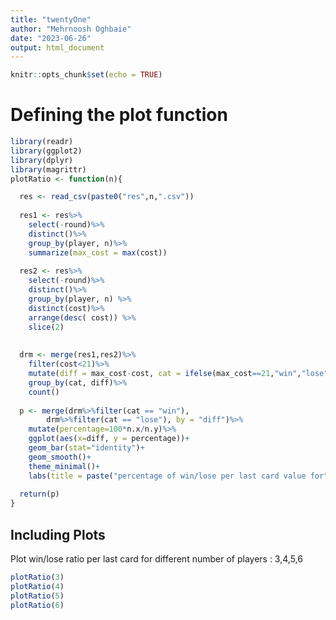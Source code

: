 ```yaml
---
title: "twentyOne"
author: "Mehrnoosh Oghbaie"
date: "2023-06-26"
output: html_document
---
```


```r
knitr::opts_chunk$set(echo = TRUE)
```

# Defining the plot function

```r
library(readr)
library(ggplot2)
library(dplyr)
library(magrittr)
plotRatio <- function(n){

  res <- read_csv(paste0("res",n,".csv"))
  
  res1 <- res%>%
    select(-round)%>%
    distinct()%>%
    group_by(player, n)%>%
    summarize(max_cost = max(cost))
  
  res2 <- res%>%
    select(-round)%>%
    distinct()%>%
    group_by(player, n) %>%
    distinct(cost)%>% 
    arrange(desc( cost)) %>% 
    slice(2)
  
  
  drm <- merge(res1,res2)%>%
    filter(cost<21)%>% 
    mutate(diff = max_cost-cost, cat = ifelse(max_cost==21,"win","lose"))%>%
    group_by(cat, diff)%>%
    count()
  
  p <- merge(drm%>%filter(cat == "win"),
        drm%>%filter(cat == "lose"), by = "diff")%>%
    mutate(percentage=100*n.x/n.y)%>%
    ggplot(aes(x=diff, y = percentage))+
    geom_bar(stat="identity")+
    geom_smooth()+
    theme_minimal()+
    labs(title = paste("percentage of win/lose per last card value for", n,"players"), x= "win/lose last card")
  
  return(p)
}
```

## Including Plots

Plot win/lose ratio per last card for different number of players : 3,4,5,6

```r

plotRatio(3)
plotRatio(4)
plotRatio(5)
plotRatio(6)

```


